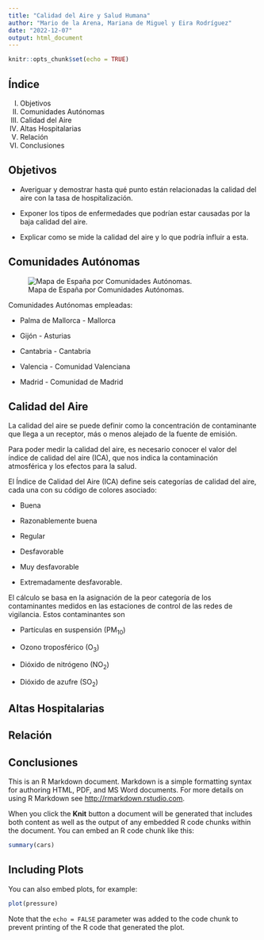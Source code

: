```yaml
---
title: "Calidad del Aire y Salud Humana"
author: "Mario de la Arena, Mariana de Miguel y Eira Rodríguez"
date: "2022-12-07"
output: html_document
---
```


```r
knitr::opts_chunk$set(echo = TRUE)
```

## Índice

I.  Objetivos
II. Comunidades Autónomas
III. Calidad del Aire
IV. Altas Hospitalarias
V.  Relación
VI. Conclusiones

## Objetivos

-   Averiguar y demostrar hasta qué punto están relacionadas la calidad del aire con la tasa de hospitalización.

-   Exponer los tipos de enfermedades que podrían estar causadas por la baja calidad del aire.

-   Explicar como se mide la calidad del aire y lo que podría influir a esta.

## Comunidades Autónomas

![Mapa de España por Comunidades Autónomas.](INPUT/IMAGENES/mapa-espana.jpg)

Comunidades Autónomas empleadas:

-   Palma de Mallorca - Mallorca

-   Gijón - Asturias

-   Cantabria - Cantabria

-   Valencia - Comunidad Valenciana

-   Madrid - Comunidad de Madrid

## Calidad del Aire

La calidad del aire se puede definir como la concentración de contaminante que llega a un receptor, más o menos alejado de la fuente de emisión.

Para poder medir la calidad del aire, es necesario conocer el valor del índice de calidad del aire (ICA), que nos indica la contaminación atmosférica y los efectos para la salud.

El Índice de Calidad del Aire (ICA) define seis categorías de calidad del aire, cada una con su código de colores asociado:

-   Buena

-   Razonablemente buena

-   Regular

-   Desfavorable

-   Muy desfavorable

-   Extremadamente desfavorable.

El cálculo se basa en la asignación de la peor categoría de los contaminantes medidos en las estaciones de control de las redes de vigilancia. Estos contaminantes son

-   Partículas en suspensión (PM~10~)

-   Ozono troposférico (O~3~)

-   Dióxido de nitrógeno (NO~2~)

-   Dióxido de azufre (SO~2~)

## Altas Hospitalarias

## Relación

## Conclusiones

This is an R Markdown document. Markdown is a simple formatting syntax for authoring HTML, PDF, and MS Word documents. For more details on using R Markdown see <http://rmarkdown.rstudio.com>.

When you click the **Knit** button a document will be generated that includes both content as well as the output of any embedded R code chunks within the document. You can embed an R code chunk like this:

```r
summary(cars)
```

## Including Plots

You can also embed plots, for example:

```r
plot(pressure)
```

Note that the `echo = FALSE` parameter was added to the code chunk to prevent printing of the R code that generated the plot.
